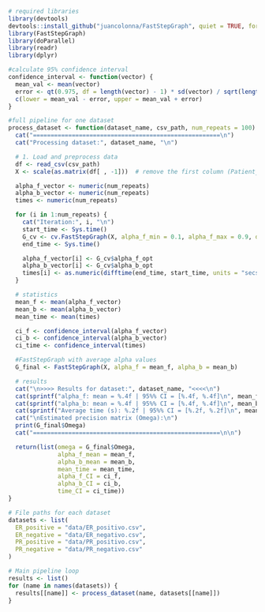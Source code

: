 
```r


# required libraries
library(devtools)
devtools::install_github("juancolonna/FastStepGraph", quiet = TRUE, force = TRUE)
library(FastStepGraph)
library(doParallel)
library(readr)
library(dplyr)

#calculate 95% confidence interval
confidence_interval <- function(vector) {
  mean_val <- mean(vector)
  error <- qt(0.975, df = length(vector) - 1) * sd(vector) / sqrt(length(vector))
  c(lower = mean_val - error, upper = mean_val + error)
} 

#full pipeline for one dataset
process_dataset <- function(dataset_name, csv_path, num_repeats = 100) {
  cat("=====================================================\n")
  cat("Processing dataset:", dataset_name, "\n")

  # 1. Load and preprocess data
  df <- read_csv(csv_path)
  X <- scale(as.matrix(df[ , -1]))  # remove the first column (Patient_ID)

  alpha_f_vector <- numeric(num_repeats)
  alpha_b_vector <- numeric(num_repeats)
  times <- numeric(num_repeats)

  for (i in 1:num_repeats) {
    cat("Iteration:", i, "\n")
    start_time <- Sys.time()
    G_cv <- cv.FastStepGraph(X, alpha_f_min = 0.1, alpha_f_max = 0.9, data_scale = TRUE, parallel = TRUE)
    end_time <- Sys.time()

    alpha_f_vector[i] <- G_cv$alpha_f_opt
    alpha_b_vector[i] <- G_cv$alpha_b_opt
    times[i] <- as.numeric(difftime(end_time, start_time, units = "secs"))
  }

  # statistics
  mean_f <- mean(alpha_f_vector)
  mean_b <- mean(alpha_b_vector)
  mean_time <- mean(times)

  ci_f <- confidence_interval(alpha_f_vector)
  ci_b <- confidence_interval(alpha_b_vector)
  ci_time <- confidence_interval(times)

  #FastStepGraph with average alpha values
  G_final <- FastStepGraph(X, alpha_f = mean_f, alpha_b = mean_b)

  # results
  cat("\n>>>> Results for dataset:", dataset_name, "<<<<\n")
  cat(sprintf("alpha_f: mean = %.4f | 95%% CI = [%.4f, %.4f]\n", mean_f, ci_f[1], ci_f[2]))
  cat(sprintf("alpha_b: mean = %.4f | 95%% CI = [%.4f, %.4f]\n", mean_b, ci_b[1], ci_b[2]))
  cat(sprintf("Average time (s): %.2f | 95%% CI = [%.2f, %.2f]\n", mean_time, ci_time[1], ci_time[2]))
  cat("\nEstimated precision matrix (Omega):\n")
  print(G_final$Omega)
  cat("=====================================================\n\n")

  return(list(omega = G_final$Omega,
              alpha_f_mean = mean_f,
              alpha_b_mean = mean_b,
              mean_time = mean_time,
              alpha_f_CI = ci_f,
              alpha_b_CI = ci_b,
              time_CI = ci_time))
}

# File paths for each dataset
datasets <- list(
  ER_positive = "data/ER_positivo.csv",
  ER_negative = "data/ER_negativo.csv",
  PR_positive = "data/PR_positivo.csv",
  PR_negative = "data/PR_negativo.csv"
)

# Main pipeline loop
results <- list()
for (name in names(datasets)) {
  results[[name]] <- process_dataset(name, datasets[[name]])
}

```
